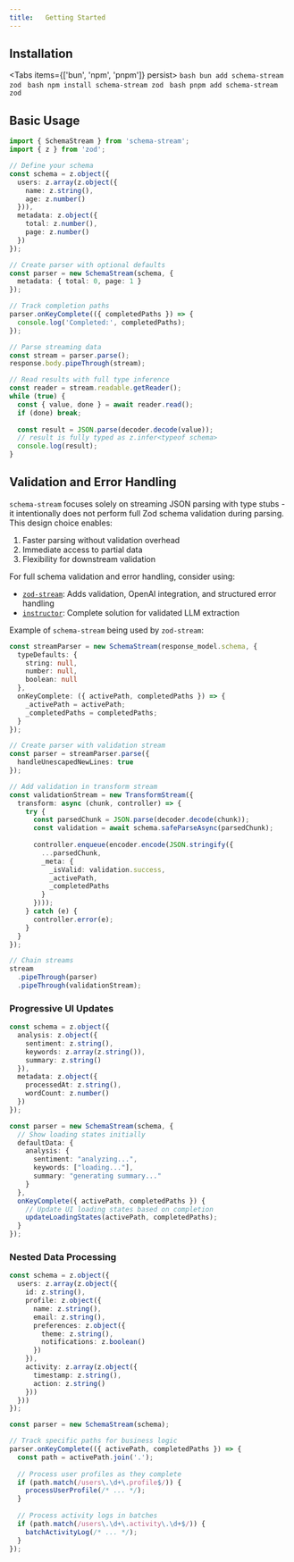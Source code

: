 ```yaml
---
title:   Getting Started
---
```



## Installation

<Tabs items={['bun', 'npm', 'pnpm']} persist>
  <Tab value="bun">
    ```bash
    bun add schema-stream zod
    ```
  </Tab>
  <Tab value="npm">
    ```bash
    npm install schema-stream zod
    ```
  </Tab>
  <Tab value="pnpm">
    ```bash
    pnpm add schema-stream zod
    ```
  </Tab>
</Tabs>

## Basic Usage

```typescript
import { SchemaStream } from 'schema-stream';
import { z } from 'zod';

// Define your schema
const schema = z.object({
  users: z.array(z.object({
    name: z.string(),
    age: z.number()
  })),
  metadata: z.object({
    total: z.number(),
    page: z.number()
  })
});

// Create parser with optional defaults
const parser = new SchemaStream(schema, {
  metadata: { total: 0, page: 1 }
});

// Track completion paths
parser.onKeyComplete(({ completedPaths }) => {
  console.log('Completed:', completedPaths);
});

// Parse streaming data
const stream = parser.parse();
response.body.pipeThrough(stream);

// Read results with full type inference
const reader = stream.readable.getReader();
while (true) {
  const { value, done } = await reader.read();
  if (done) break;
  
  const result = JSON.parse(decoder.decode(value));
  // result is fully typed as z.infer<typeof schema>
  console.log(result);
}
```


## Validation and Error Handling

`schema-stream` focuses solely on streaming JSON parsing with type stubs - it intentionally does not perform full Zod schema validation during parsing. This design choice enables:

1. Faster parsing without validation overhead
2. Immediate access to partial data
3. Flexibility for downstream validation

For full schema validation and error handling, consider using:

- [`zod-stream`](https://www.npmjs.com/package/zod-stream): Adds validation, OpenAI integration, and structured error handling
- [`instructor`](https://www.npmjs.com/package/@instructor-ai/instructor): Complete solution for validated LLM extraction

Example of `schema-stream` being used by `zod-stream`:

```typescript
const streamParser = new SchemaStream(response_model.schema, {
  typeDefaults: {
    string: null,
    number: null,
    boolean: null
  },
  onKeyComplete: ({ activePath, completedPaths }) => {
    _activePath = activePath;
    _completedPaths = completedPaths;
  }
});

// Create parser with validation stream
const parser = streamParser.parse({
  handleUnescapedNewLines: true
});

// Add validation in transform stream
const validationStream = new TransformStream({
  transform: async (chunk, controller) => {
    try {
      const parsedChunk = JSON.parse(decoder.decode(chunk));
      const validation = await schema.safeParseAsync(parsedChunk);
      
      controller.enqueue(encoder.encode(JSON.stringify({
        ...parsedChunk,
        _meta: {
          _isValid: validation.success,
          _activePath,
          _completedPaths
        }
      })));
    } catch (e) {
      controller.error(e);
    }
  }
});

// Chain streams
stream
  .pipeThrough(parser)
  .pipeThrough(validationStream);
```


### Progressive UI Updates

```typescript
const schema = z.object({
  analysis: z.object({
    sentiment: z.string(),
    keywords: z.array(z.string()),
    summary: z.string()
  }),
  metadata: z.object({
    processedAt: z.string(),
    wordCount: z.number()
  })
});

const parser = new SchemaStream(schema, {
  // Show loading states initially
  defaultData: {
    analysis: {
      sentiment: "analyzing...",
      keywords: ["loading..."],
      summary: "generating summary..."
    }
  },
  onKeyComplete({ activePath, completedPaths }) {
    // Update UI loading states based on completion
    updateLoadingStates(activePath, completedPaths);
  }
});
```

### Nested Data Processing

```typescript
const schema = z.object({
  users: z.array(z.object({
    id: z.string(),
    profile: z.object({
      name: z.string(),
      email: z.string(),
      preferences: z.object({
        theme: z.string(),
        notifications: z.boolean()
      })
    }),
    activity: z.array(z.object({
      timestamp: z.string(),
      action: z.string()
    }))
  }))
});

const parser = new SchemaStream(schema);

// Track specific paths for business logic
parser.onKeyComplete(({ activePath, completedPaths }) => {
  const path = activePath.join('.');
  
  // Process user profiles as they complete
  if (path.match(/users\.\d+\.profile$/)) {
    processUserProfile(/* ... */);
  }
  
  // Process activity logs in batches
  if (path.match(/users\.\d+\.activity\.\d+$/)) {
    batchActivityLog(/* ... */);
  }
});
```
